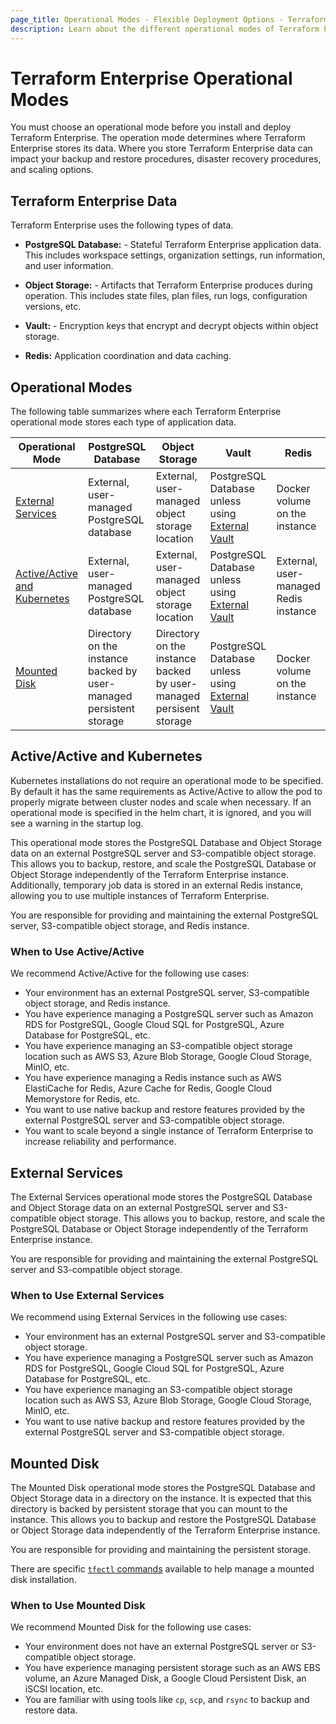 ```yaml
---
page_title: Operational Modes - Flexible Deployment Options - Terraform Enterprise
description: Learn about the different operational modes of Terraform Enterprise.
---
```


# Terraform Enterprise Operational Modes

You must choose an operational mode before you install and deploy Terraform
Enterprise. The operation mode determines where Terraform Enterprise stores its data. Where you store Terraform Enterprise data can impact your backup and restore procedures, disaster recovery procedures, and scaling options.

## Terraform Enterprise Data

Terraform Enterprise uses the following types of data.

- **PostgreSQL Database:** - Stateful Terraform Enterprise application data. This includes workspace settings, organization settings, run information, and user information.

- **Object Storage:** - Artifacts that Terraform Enterprise produces during operation. This includes state files, plan files, run logs, configuration versions, etc.

- **Vault:** - Encryption keys that encrypt and decrypt objects within object storage.

- **Redis:** Application coordination and data caching.

## Operational Modes

The following table summarizes where each Terraform Enterprise operational mode
stores each type of application data.

| Operational Mode                             | PostgreSQL Database                                                 | Object Storage                                                     | Vault                                                                                             | Redis                                 |
| -------------------------------------------- | ------------------------------------------------------------------- | ------------------------------------------------------------------ | ------------------------------------------------------------------------------------------------- | ------------------------------------- |
| [External Services](#external-services)      | External, user-managed PostgreSQL database                          | External, user-managed object storage location                     | PostgreSQL Database unless using [External Vault](/terraform/enterprise/replicated/install/vault) | Docker volume on the instance         |
| [Active/Active and Kubernetes](#active-active-and-kubernetes) | External, user-managed PostgreSQL database                          | External, user-managed object storage location                     | PostgreSQL Database unless using [External Vault](/terraform/enterprise/replicated/install/vault) | External, user-managed Redis instance |
| [Mounted Disk](#mounted-disk)                | Directory on the instance backed by user-managed persistent storage | Directory on the instance backed by user-managed persisent storage | PostgreSQL Database unless using [External Vault](/terraform/enterprise/replicated/install/vault) | Docker volume on the instance         |

## Active/Active and Kubernetes

Kubernetes installations do not require an operational mode to be specified. By default it has the same requirements as Active/Active to allow the pod to properly migrate between cluster nodes and scale when necessary. If an operational mode is specified in the helm chart, it is ignored, and you will see a warning in the startup log.

This operational mode stores the PostgreSQL Database and Object
Storage data on an external PostgreSQL server and S3-compatible object storage.
This allows you to backup, restore, and scale the PostgreSQL Database or Object
Storage independently of the Terraform Enterprise instance. Additionally,
temporary job data is stored in an external Redis instance, allowing you
to use multiple instances of Terraform Enterprise.

You are responsible for providing and maintaining the external PostgreSQL
server, S3-compatible object storage, and Redis instance.

### When to Use Active/Active

We recommend Active/Active for the following use cases:

- Your environment has an external PostgreSQL server, S3-compatible object storage, and Redis instance.
- You have experience managing a PostgreSQL server such as Amazon RDS for PostgreSQL, Google Cloud SQL for PostgreSQL, Azure Database for PostgreSQL, etc.
- You have experience managing an S3-compatible object storage location such as AWS S3, Azure Blob Storage, Google Cloud Storage, MinIO, etc.
- You have experience managing a Redis instance such as AWS ElastiCache for Redis, Azure Cache for Redis, Google Cloud Memorystore for Redis, etc.
- You want to use native backup and restore features provided by the external PostgreSQL server and S3-compatible object storage.
- You want to scale beyond a single instance of Terraform Enterprise to increase reliability and performance.

## External Services

The External Services operational mode stores the PostgreSQL Database and
Object Storage data on an external PostgreSQL server and S3-compatible object
storage. This allows you to backup, restore, and scale the PostgreSQL Database
or Object Storage independently of the Terraform Enterprise instance.

You are responsible for providing and maintaining the external PostgreSQL
server and S3-compatible object storage.

### When to Use External Services

We recommend using External Services in the following use cases:

- Your environment has an external PostgreSQL server and S3-compatible object storage.
- You have experience managing a PostgreSQL server such as Amazon RDS for PostgreSQL, Google Cloud SQL for PostgreSQL, Azure Database for PostgreSQL, etc.
- You have experience managing an S3-compatible object storage location such as AWS S3, Azure Blob Storage, Google Cloud Storage, MinIO, etc.
- You want to use native backup and restore features provided by the external PostgreSQL server and S3-compatible object storage.

## Mounted Disk

The Mounted Disk operational mode stores the PostgreSQL Database and Object
Storage data in a directory on the instance. It is expected that this directory
is backed by persistent storage that you can mount to the instance. This allows
you to backup and restore the PostgreSQL Database or Object Storage data
independently of the Terraform Enterprise instance.

You are responsible for providing and maintaining the persistent storage.

There are specific [`tfectl` commands](/terraform/enterprise/flexible-deployments/admin/admin-cli#mounted-disk-exclusive-commands) available to help manage a mounted disk installation. 

### When to Use Mounted Disk

We recommend Mounted Disk for the following use cases:

- Your environment does not have an external PostgreSQL server or S3-compatible object storage.
- You have experience managing persistent storage such as an AWS EBS volume, an Azure Managed Disk, a Google Cloud Persistent Disk, an iSCSI location, etc.
- You are familiar with using tools like `cp`, `scp`, and `rsync` to backup and restore data.
